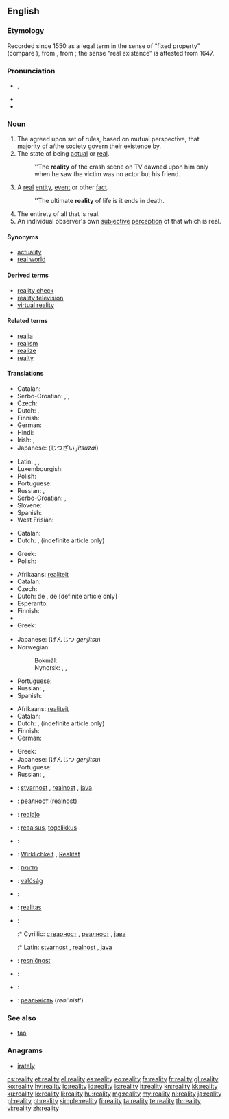 ==English==

===Etymology===
Recorded since 1550 as a legal term in the sense of “fixed property” (compare {{term|real estate|lang=en}}), from {{etyl|Medieval Latin}} {{term|realitas|lang=la}}, from {{etyl|Late Latin}} {{term|realis||real|lang=la}}; the sense “real existence” is attested from 1647.

===Pronunciation===
* {{IPA|/riˈæləti/}}, {{X-SAMPA|/ri"{l@ti/}}
* {{audio|en-us-reality.ogg|Audio (US)}}
* {{rhymes|ælɪti}}

===Noun===
{{en-noun|realit|ies}}

# The agreed upon set of rules, based on mutual perspective, that majority of a/the society govern their existence by. 
# The state of being [[actual]] or [[real]].
#: ''The '''reality''' of the crash scene on TV dawned upon him only when he saw the victim was no actor but his friend.
# A [[real]] [[entity]], [[event]] or other [[fact]].
#: ''The ultimate '''reality''' of life is it ends in death.
# The entirety of all that is real.
# An individual observer's own [[subjective]] [[perception]] of that which is real.

====Synonyms====
* [[actuality]]
* [[real world]]

====Derived terms====
* [[reality check]]
* [[reality television]]
* [[virtual reality]]

====Related terms====
* [[realia]]
* [[realism]]
* [[realize]]
* [[realty]]

====Translations====
{{rfc-tsort|duplicate language: Serbo-Croatian}}
{{trans-top|state of being actual or real}}
* Catalan: {{t-|ca|realitat|f}}
* Serbo-Croatian: {{t|sh|stvarnost|f}}, {{t|sh|realnost|f}}, {{t|sh|java|f}}
* Czech: {{t+|cs|skutečnost|f}}
* Dutch: {{t+|nl|werkelijkheid|f}}, {{t+|nl|realiteit|f}}
* Finnish: {{t-|fi|olemassaolo}}
* German: {{t+|de|Wirklichkeit|f}}
* Hindi: {{t-|hi|सच्चाई|tr=saccā'ī|sc=Deva}}
* Irish: {{t-|ga|nithiúlacht|f}}, {{t-|ga|réadúlacht|f}}
* Japanese: {{t+|ja|実在}} (じつざい ''jitsuzai'')
{{trans-mid}}
* Latin: {{t-|la|natura}}, {{t-|la|eventus}}, {{t+|la|veritas}}
* Luxembourgish: {{t-|lb|Realitéit|f}}
* Polish: {{t+|pl|rzeczywistość|f}}
* Portuguese: {{t+|pt|realidade|f}}
* Russian: {{t+|ru|реальность|f|tr=reál’nošt’}}, {{t+|ru|вещественность|f|tr=v'eš'éstv'ennost’}}
* Serbo-Croatian: {{t|sh|стварност|f|tr=stvarnost|sc=Cyrl}}, {{t|sh|реалност|f|tr=realnost|sc=Cyrl}}
* Slovene: {{t-|sl|resničnost|f}}
* Spanish: {{t+|es|realidad|f}}
* West Frisian: {{t-|fy|wierheid|c|xs=West Frisian}}
{{trans-bottom}}

{{trans-top|a real entity, event etc.}}
* Catalan: {{t-|ca|realitat|f}}
* Dutch: {{t-|nl|feitelijkheid|f}}, {{t+|nl|realiteit|f}} (indefinite article only)
{{trans-mid}}
* Greek: {{t+|el|πραγματικότητα|f|tr=pragmatikótita}}
* Polish: {{t+|pl|rzeczywistość|f}}
{{trans-bottom}}

{{trans-top|entirety of all that is real}}
* Afrikaans: [[realiteit]]
* Catalan: {{t-|ca|realitat|f}}
* Czech: {{t+|cs|skutečnost|f}}
* Dutch: de {{t+|nl|werkelijkheid|f}}, de {{t+|nl|realiteit|f}} [definite article only]
* Esperanto: {{t-|eo|realaĵo|xs=Esperanto}}
* Finnish: {{t+|fi|todellisuus}}
* {{trreq|Georgian}}
* Greek: {{t+|el|πραγματικότητα|f|tr=pragmatikótita}}
{{trans-mid}}
* Japanese: {{t+|ja|現実}} (げんじつ ''genjitsu'')
* Norwegian:
*: Bokmål: {{t+|no|virkelighet|m|f}}
*: Nynorsk: {{t-|nn|røynd|f}}, {{t-|nn|røyndom|m}}, {{t-|nn|verkelegheit|f}}
* Portuguese: {{t+|pt|realidade|f}}
* Russian: {{t+|ru|реальность|f|tr=reál’nošt’}}, {{t+|ru|действительность|f|tr=''d'ejstvít'el'nost'''}}
* Spanish: {{t+|es|realidad|f}}
{{trans-bottom}}

{{trans-top|an individual observer's subjective perception}}
* Afrikaans: [[realiteit]]
* Catalan: {{t-|ca|realitat|f}}
* Dutch: {{t+|nl|werkelijkheid|f}}, {{t+|nl|realiteit|f}} (indefinite article only)
* Finnish: {{t+|fi|todellisuus}}
* German: {{t+|de|Realität|f}}
{{trans-mid}}
* Greek: {{t+|el|πραγματικότητα|f|tr=pragmatikótita}}
* Japanese: {{t+|ja|現実}} (げんじつ ''genjitsu'')
* Portuguese: {{t+|pt|realidade|f}}
* Russian: {{t+|ru|реальность|f|tr=reál’nošt’}}, {{t+|ru|действительность|f|tr=''d'ejstvít'el'nost'''}}
{{trans-bottom}}

{{checktrans-top}}
* {{ttbc|sh}}: [[stvarnost]] {{f}}, [[realnost]] {{f}}, [[java]] {{f}}
* {{ttbc|bg}}: [[реалност]] (realnost)
* {{ttbc|eo}}: [[realaĵo]]
* {{ttbc|et}}: [[reaalsus]], [[tegelikkus]]
* {{ttbc|fr}}: {{t+|fr|réalité}}
* {{ttbc|de}}: [[Wirklichkeit]] {{f}}, [[Realität]] {{f}}
* {{ttbc|he}}: [[מדומה]]
* {{ttbc|hu}}: [[valóság]]
{{trans-mid}}
* {{ttbc|it}}: {{t+|it|realtà}}
* {{ttbc|la}}: [[realitas]] {{f}}
* {{ttbc|sh}}:
*:* Cyrillic: [[стварност]] {{f}}, [[реалност]] {{f}}, [[јава]] {{f}}
*:* Latin: [[stvarnost]] {{f}}, [[realnost]] {{f}}, [[java]] {{f}}
* {{ttbc|sl}}: [[resničnost]] {{f}}
* {{ttbc|es}}: {{t+|es|realidad}}
* {{ttbc|sv}}: {{t+|sv|verklighet|c}}
* {{ttbc|uk}}: [[реальність]] (''real'nist''')
{{trans-bottom}}

===See also===
* [[tao]]

===Anagrams===
* [[irately]]

[[cs:reality]]
[[et:reality]]
[[el:reality]]
[[es:reality]]
[[eo:reality]]
[[fa:reality]]
[[fr:reality]]
[[gl:reality]]
[[ko:reality]]
[[hy:reality]]
[[io:reality]]
[[id:reality]]
[[is:reality]]
[[it:reality]]
[[kn:reality]]
[[kk:reality]]
[[ku:reality]]
[[lo:reality]]
[[li:reality]]
[[hu:reality]]
[[mg:reality]]
[[my:reality]]
[[nl:reality]]
[[ja:reality]]
[[pl:reality]]
[[pt:reality]]
[[simple:reality]]
[[fi:reality]]
[[ta:reality]]
[[te:reality]]
[[th:reality]]
[[vi:reality]]
[[zh:reality]]